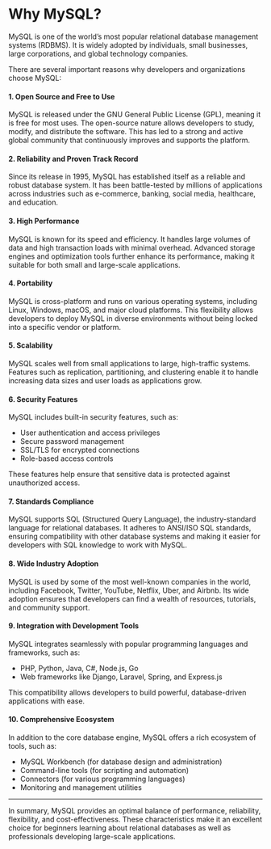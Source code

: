 # Why MySQL?

MySQL is one of the world’s most popular relational database management systems (RDBMS). It is widely adopted by individuals, small businesses, large corporations, and global technology companies.

There are several important reasons why developers and organizations choose MySQL:

#### 1. Open Source and Free to Use

MySQL is released under the GNU General Public License (GPL), meaning it is free for most uses. The open-source nature allows developers to study, modify, and distribute the software. This has led to a strong and active global community that continuously improves and supports the platform.

#### 2. Reliability and Proven Track Record

Since its release in 1995, MySQL has established itself as a reliable and robust database system. It has been battle-tested by millions of applications across industries such as e-commerce, banking, social media, healthcare, and education.

#### 3. High Performance

MySQL is known for its speed and efficiency. It handles large volumes of data and high transaction loads with minimal overhead. Advanced storage engines and optimization tools further enhance its performance, making it suitable for both small and large-scale applications.

#### 4. Portability

MySQL is cross-platform and runs on various operating systems, including Linux, Windows, macOS, and major cloud platforms. This flexibility allows developers to deploy MySQL in diverse environments without being locked into a specific vendor or platform.

#### 5. Scalability

MySQL scales well from small applications to large, high-traffic systems. Features such as replication, partitioning, and clustering enable it to handle increasing data sizes and user loads as applications grow.

#### 6. Security Features

MySQL includes built-in security features, such as:

- User authentication and access privileges
- Secure password management
- SSL/TLS for encrypted connections
- Role-based access controls

These features help ensure that sensitive data is protected against unauthorized access.

#### 7. Standards Compliance

MySQL supports SQL (Structured Query Language), the industry-standard language for relational databases. It adheres to ANSI/ISO SQL standards, ensuring compatibility with other database systems and making it easier for developers with SQL knowledge to work with MySQL.

#### 8. Wide Industry Adoption

MySQL is used by some of the most well-known companies in the world, including Facebook, Twitter, YouTube, Netflix, Uber, and Airbnb. Its wide adoption ensures that developers can find a wealth of resources, tutorials, and community support.

#### 9. Integration with Development Tools

MySQL integrates seamlessly with popular programming languages and frameworks, such as:

- PHP, Python, Java, C#, Node.js, Go
- Web frameworks like Django, Laravel, Spring, and Express.js

This compatibility allows developers to build powerful, database-driven applications with ease.

#### 10. Comprehensive Ecosystem

In addition to the core database engine, MySQL offers a rich ecosystem of tools, such as:

- MySQL Workbench (for database design and administration)
- Command-line tools (for scripting and automation)
- Connectors (for various programming languages)
- Monitoring and management utilities

---

In summary, MySQL provides an optimal balance of performance, reliability, flexibility, and cost-effectiveness. These characteristics make it an excellent choice for beginners learning about relational databases as well as professionals developing large-scale applications.

